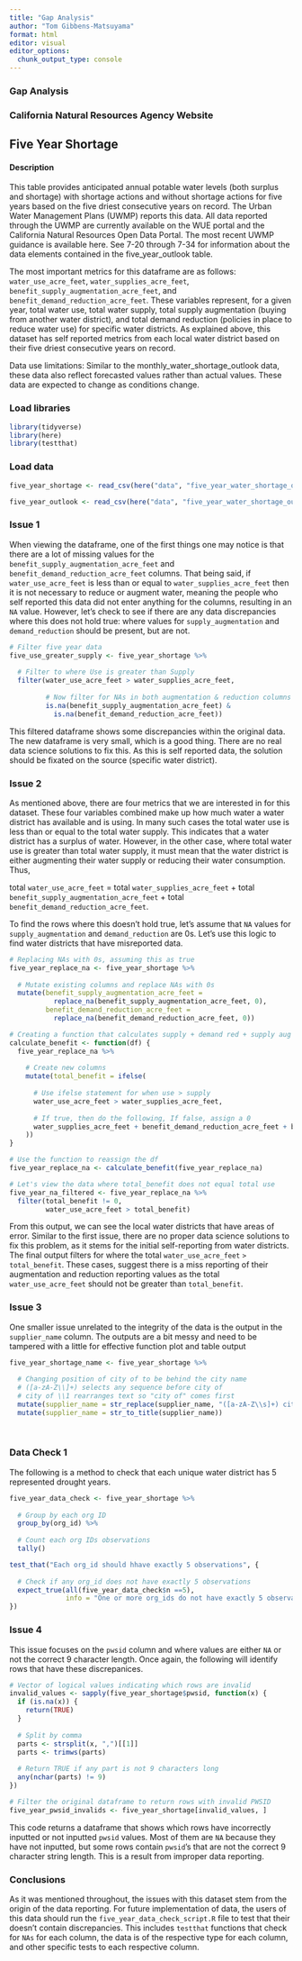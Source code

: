 ```yaml
---
title: "Gap Analysis"
author: "Tom Gibbens-Matsuyama"
format: html
editor: visual
editor_options: 
  chunk_output_type: console
---
```


### Gap Analysis

### California Natural Resources Agency Website

## Five Year Shortage

#### Description

This table provides anticipated annual potable water levels (both surplus and shortage) with shortage actions and without shortage actions for five years based on the five driest consecutive years on record. The Urban Water Management Plans (UWMP) reports this data. All data reported through the UWMP are currently available on the WUE portal and the California Natural Resources Open Data Portal. The most recent UWMP guidance is available here. See 7-20 through 7-34 for information about the data elements contained in the five_year_outlook table.

The most important metrics for this dataframe are as follows: `water_use_acre_feet`, `water_supplies_acre_feet`, `benefit_supply_augmentation_acre_feet`, and `benefit_demand_reduction_acre_feet`. These variables represent, for a given year, total water use, total water supply, total supply augmentation (buying from another water district), and total demand reduction (policies in place to reduce water use) for specific water districts. As explained above, this dataset has self reported metrics from each local water district based on their five driest consecutive years on record.

Data use limitations: Similar to the monthly_water_shortage_outlook data, these data also reflect forecasted values rather than actual values. These data are expected to change as conditions change.

### Load libraries

```r
library(tidyverse)
library(here)
library(testthat)
```

### Load data

```r
five_year_shortage <- read_csv(here("data", "five_year_water_shortage_outlook.csv"))

five_year_outlook <- read_csv(here("data", "five_year_water_shortage_outlook.csv"))
```

### Issue 1

When viewing the dataframe, one of the first things one may notice is that there are a lot of missing values for the `benefit_supply_augmentation_acre_feet` and `benefit_demand_reduction_acre_feet` columns. That being said, if `water_use_acre_feet` is less than or equal to `water_supplies_acre_feet` then it is not necessary to reduce or augment water, meaning the people who self reported this data did not enter anything for the columns, resulting in an `NA` value. However, let's check to see if there are any data discrepancies where this does not hold true: where values for `supply_augmentation` and `demand_reduction` should be present, but are not.

```r
# Filter five year data 
five_use_greater_supply <- five_year_shortage %>% 
  
  # Filter to where Use is greater than Supply
  filter(water_use_acre_feet > water_supplies_acre_feet,
         
         # Now filter for NAs in both augmentation & reduction columns
         is.na(benefit_supply_augmentation_acre_feet) &
           is.na(benefit_demand_reduction_acre_feet))
```

This filtered dataframe shows some discrepancies within the original data. The new dataframe is very small, which is a good thing. There are no real data science solutions to fix this. As this is self reported data, the solution should be fixated on the source (specific water district).

### Issue 2

As mentioned above, there are four metrics that we are interested in for this dataset. These four variables combined make up how much water a water district has available and is using. In many such cases the total water use is less than or equal to the total water supply. This indicates that a water district has a surplus of water. However, in the other case, where total water use is greater than total water supply, it must mean that the water district is either augmenting their water supply or reducing their water consumption. Thus,

total `water_use_acre_feet` = total `water_supplies_acre_feet` + total `benefit_supply_augmentation_acre_feet` + total `benefit_demand_reduction_acre_feet`.

To find the rows where this doesn't hold true, let's assume that `NA` values for `supply_augmentation` and `demand_reduction` are 0s. Let's use this logic to find water districts that have misreported data.

```r
# Replacing NAs with 0s, assuming this as true 
five_year_replace_na <- five_year_shortage %>% 
  
  # Mutate existing columns and replace NAs with 0s
  mutate(benefit_supply_augmentation_acre_feet = 
           replace_na(benefit_supply_augmentation_acre_feet, 0),
         benefit_demand_reduction_acre_feet = 
           replace_na(benefit_demand_reduction_acre_feet, 0)) 

# Creating a function that calculates supply + demand red + supply aug when Use > Supply
calculate_benefit <- function(df) {
  five_year_replace_na %>% 
    
    # Create new columns
    mutate(total_benefit = ifelse(
      
      # Use ifelse statement for when use > supply 
      water_use_acre_feet > water_supplies_acre_feet,
      
      # If true, then do the following, If false, assign a 0 
      water_supplies_acre_feet + benefit_demand_reduction_acre_feet + benefit_supply_augmentation_acre_feet, 0
    ))
}

# Use the function to reassign the df 
five_year_replace_na <- calculate_benefit(five_year_replace_na)

# Let's view the data where total_benefit does not equal total use
five_year_na_filtered <- five_year_replace_na %>% 
  filter(total_benefit != 0,
         water_use_acre_feet > total_benefit)
```

From this output, we can see the local water districts that have areas of error. Similar to the first issue, there are no proper data science solutions to fix this problem, as it stems for the initial self-reporting from water districts. The final output filters for where the total `water_use_acre_feet` `>` `total_benefit`. These cases, suggest there is a miss reporting of their augmentation and reduction reporting values as the total `water_use_acre_feet` should not be greater than `total_benefit`.

### Issue 3

One smaller issue unrelated to the integrity of the data is the output in the `supplier_name` column. The outputs are a bit messy and need to be tampered with a little for effective function plot and table output

```r
five_year_shortage_name <- five_year_shortage %>% 
  
  # Changing position of city of to be behind the city name
  # ([a-zA-Z\\]+) selects any sequence before city of
  # city of \\1 rearranges text so "city of" comes first
  mutate(supplier_name = str_replace(supplier_name, "([a-zA-Z\\s]+) city of", "city of \\1")) %>% 
  mutate(supplier_name = str_to_title(supplier_name))
  
  
```

### Data Check 1

The following is a method to check that each unique water district has 5 represented drought years.

```r
five_year_data_check <- five_year_shortage %>% 
  
  # Group by each org ID
  group_by(org_id) %>% 
  
  # Count each org IDs observations 
  tally()

test_that("Each org_id should hhave exactly 5 observations", {
  
  # Check if any org_id does not have exactly 5 observations
  expect_true(all(five_year_data_check$n ==5),
              info = "One or more org_ids do not have exactly 5 observations")
})

```

### Issue 4

This issue focuses on the `pwsid` column and where values are either `NA` or not the correct 9 character length. Once again, the following will identify rows that have these discrepanices.

```r
# Vector of logical values indicating which rows are invalid
invalid_values <- sapply(five_year_shortage$pwsid, function(x) {
  if (is.na(x)) {
    return(TRUE)
  }
  
  # Split by comma
  parts <- strsplit(x, ",")[[1]]
  parts <- trimws(parts)
  
  # Return TRUE if any part is not 9 characters long
  any(nchar(parts) != 9)
})

# Filter the original dataframe to return rows with invalid PWSID
five_year_pwsid_invalids <- five_year_shortage[invalid_values, ]

```

This code returns a dataframe that shows which rows have incorrectly inputted or not inputted `pwsid` values. Most of them are `NA` because they have not inputted, but some rows contain `pwsid`'s that are not the correct 9 character string length. This is a result from improper data reporting.

### Conclusions

As it was mentioned throughout, the issues with this dataset stem from the origin of the data reporting. For future implementation of data, the users of this data should run the `five_year_data_check_script.R` file to test that their doesn't contain discrepancies. This includes `testthat` functions that check for `NAs` for each column, the data is of the respective type for each column, and other specific tests to each respective column.
